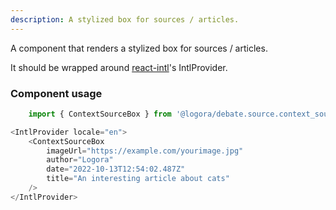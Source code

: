 ```yaml
---
description: A stylized box for sources / articles.
---
```



A component that renders a stylized box for sources / articles.

It should be wrapped around [react-intl](https://formatjs.io/docs/getting-started/installation/)'s IntlProvider.

### Component usage

```js
    import { ContextSourceBox } from '@logora/debate.source.context_source_box';
```

```js
<IntlProvider locale="en">
    <ContextSourceBox
        imageUrl="https://example.com/yourimage.jpg"
        author="Logora"
        date="2022-10-13T12:54:02.487Z"
        title="An interesting article about cats" 
    />
</IntlProvider>
```
